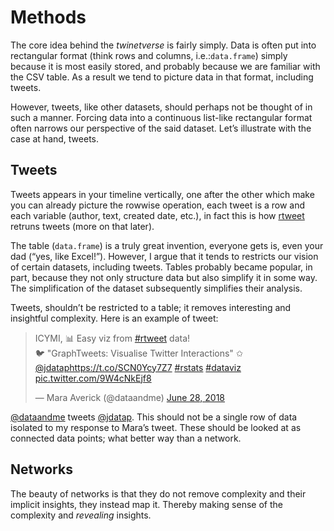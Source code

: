 # Methods {#methods}

The core idea behind the _twinetverse_ is fairly simply. Data is often put into rectangular format (think rows and columns, i.e.:`data.frame`) simply because it is most easily stored, and probably because we are familiar with the CSV table. As a result we tend to picture data in that format, including tweets.

However, tweets, like other datasets, should perhaps not be thought of in such a manner. Forcing data into a continuous list-like rectangular format often narrows our perspective of the said dataset. Let's illustrate with the case at hand, tweets.

## Tweets

Tweets appears in your timeline vertically, one after the other which make you can already picture the rowwise operation, each tweet is a row and each variable (author, text, created date, etc.), in fact this is how [rtweet](http://rtweet.info/) retruns tweets (more on that later). 

The table (`data.frame`) is a truly great invention, everyone gets is, even your dad ("yes, like Excel!"). However, I argue that it tends to restricts our vision of certain datasets, including tweets. Tables probably became popular, in part, because they not only structure data but also simplify it in some way. The simplification of the dataset subsequently simplifies their analysis.

Tweets, shouldn't be restricted to a table; it removes interesting and insightful complexity. Here is an example of tweet:

<blockquote class="twitter-tweet" data-lang="en"><p lang="en" dir="ltr">ICYMI, 📊 Easy viz from <a href="https://twitter.com/hashtag/rtweet?src=hash&amp;ref_src=twsrc%5Etfw">#rtweet</a> data!<br>🐦 &quot;GraphTweets: Visualise Twitter Interactions&quot; ✩ <a href="https://twitter.com/jdatap?ref_src=twsrc%5Etfw">@jdatap</a><a href="https://t.co/SCN0Ycy7Z7">https://t.co/SCN0Ycy7Z7</a> <a href="https://twitter.com/hashtag/rstats?src=hash&amp;ref_src=twsrc%5Etfw">#rstats</a> <a href="https://twitter.com/hashtag/dataviz?src=hash&amp;ref_src=twsrc%5Etfw">#dataviz</a> <a href="https://t.co/9W4cNkEjf8">pic.twitter.com/9W4cNkEjf8</a></p>&mdash; Mara Averick (@dataandme) <a href="https://twitter.com/dataandme/status/1012380619425374210?ref_src=twsrc%5Etfw">June 28, 2018</a></blockquote>
<script async src="https://platform.twitter.com/widgets.js" charset="utf-8"></script>

[@dataandme](https://twitter.com/dataandme) tweets [@jdatap](https://twitter.com/jdatap). This should not be a single row of data isolated to my response to Mara's tweet. These should be looked at as connected data points; what better way than a network.

## Networks

The beauty of networks is that they do not remove complexity and their implicit insights, they instead map it. Thereby making sense of the complexity and _revealing_ insights.
